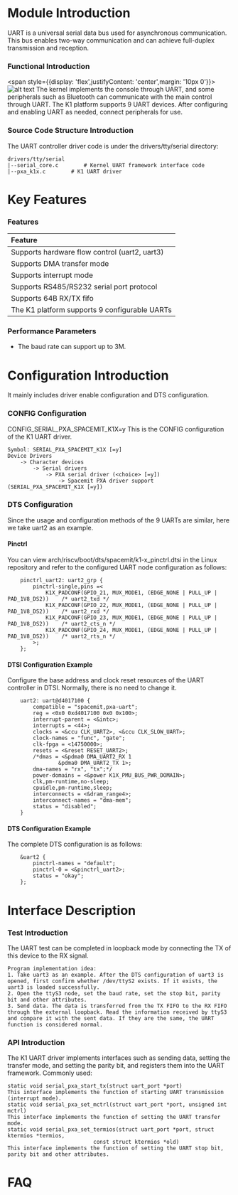 # Module Introduction
UART is a universal serial data bus used for asynchronous communication. This bus enables two-way communication and can achieve full-duplex transmission and reception.
### Functional Introduction
<span style={{display: 'flex',justifyContent: 'center',margin: '10px 0'}}>![alt text](./static/uart.png)</span>
The kernel implements the console through UART, and some peripherals such as Bluetooth can communicate with the main control through UART.
The K1 platform supports 9 UART devices. After configuring and enabling UART as needed, connect peripherals for use.
### Source Code Structure Introduction
The UART controller driver code is under the drivers/tty/serial directory:
```
drivers/tty/serial
|--serial_core.c        # Kernel UART framework interface code
|--pxa_k1x.c        # K1 UART driver
```
# Key Features
### Features
| Feature |
| :-----|
| Supports hardware flow control (uart2, uart3) |
| Supports DMA transfer mode |
| Supports interrupt mode |
| Supports RS485/RS232 serial port protocol |
| Supports 64B RX/TX fifo |
| The K1 platform supports 9 configurable UARTs |
### Performance Parameters
- The baud rate can support up to 3M.
# Configuration Introduction
It mainly includes driver enable configuration and DTS configuration.
### CONFIG Configuration
CONFIG_SERIAL_PXA_SPACEMIT_K1X=y
This is the CONFIG configuration of the K1 UART driver.
```
Symbol: SERIAL_PXA_SPACEMIT_K1X [=y]
Device Drivers
    -> Character devices
        -> Serial drivers
            -> PXA serial driver (<choice> [=y])
                -> Spacemit PXA driver support (SERIAL_PXA_SPACEMIT_K1X [=y])
```
### DTS Configuration
Since the usage and configuration methods of the 9 UARTs are similar, here we take uart2 as an example.
#### Pinctrl
You can view arch/riscv/boot/dts/spacemit/k1-x_pinctrl.dtsi in the Linux repository and refer to the configured UART node configuration as follows:
```dts
    pinctrl_uart2: uart2_grp {
        pinctrl-single,pins =<
            K1X_PADCONF(GPIO_21, MUX_MODE1, (EDGE_NONE | PULL_UP | PAD_1V8_DS2))    /* uart2_txd */
            K1X_PADCONF(GPIO_22, MUX_MODE1, (EDGE_NONE | PULL_UP | PAD_1V8_DS2))    /* uart2_rxd */
            K1X_PADCONF(GPIO_23, MUX_MODE1, (EDGE_NONE | PULL_UP | PAD_1V8_DS2))    /* uart2_cts_n */
            K1X_PADCONF(GPIO_24, MUX_MODE1, (EDGE_NONE | PULL_UP | PAD_1V8_DS2))    /* uart2_rts_n */
        >;
    };
```
#### DTSI Configuration Example
Configure the base address and clock reset resources of the UART controller in DTSI. Normally, there is no need to change it.
```dts
    uart2: uart@d4017100 {
        compatible = "spacemit,pxa-uart";
        reg = <0x0 0xd4017100 0x0 0x100>;
        interrupt-parent = <&intc>;
        interrupts = <44>;
        clocks = <&ccu CLK_UART2>, <&ccu CLK_SLOW_UART>;
        clock-names = "func", "gate";
        clk-fpga = <14750000>;
        resets = <&reset RESET_UART2>;
        /*dmas = <&pdma0 DMA_UART2_RX 1
                &pdma0 DMA_UART2_TX 1>;
        dma-names = "rx", "tx";*/
        power-domains = <&power K1X_PMU_BUS_PWR_DOMAIN>;
        clk,pm-runtime,no-sleep;
        cpuidle,pm-runtime,sleep;
        interconnects = <&dram_range4>;
        interconnect-names = "dma-mem";
        status = "disabled";
    }
```
#### DTS Configuration Example
The complete DTS configuration is as follows:
```dts
    &uart2 {
        pinctrl-names = "default";
        pinctrl-0 = <&pinctrl_uart2>;
        status = "okay";
    };
```
# Interface Description
### Test Introduction
The UART test can be completed in loopback mode by connecting the TX of this device to the RX signal.
```
Program implementation idea:
1. Take uart3 as an example. After the DTS configuration of uart3 is opened, first confirm whether /dev/ttyS2 exists. If it exists, the uart3 is loaded successfully.
2. Open the ttyS3 node, set the baud rate, set the stop bit, parity bit and other attributes.
3. Send data. The data is transferred from the TX FIFO to the RX FIFO through the external loopback. Read the information received by ttyS3 and compare it with the sent data. If they are the same, the UART function is considered normal.
```
### API Introduction
The K1 UART driver implements interfaces such as sending data, setting the transfer mode, and setting the parity bit, and registers them into the UART framework.
Commonly used:
```
static void serial_pxa_start_tx(struct uart_port *port)
This interface implements the function of starting UART transmission (interrupt mode).
static void serial_pxa_set_mctrl(struct uart_port *port, unsigned int mctrl)
This interface implements the function of setting the UART transfer mode.
static void serial_pxa_set_termios(struct uart_port *port, struct ktermios *termios,
                           const struct ktermios *old)
This interface implements the function of setting the UART stop bit, parity bit and other attributes.
```
# FAQ